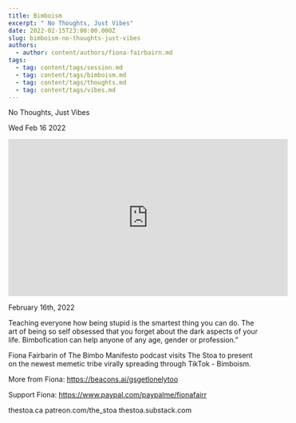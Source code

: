 ```yaml
---
title: Bimboism
excerpt: " No Thoughts, Just Vibes"
date: 2022-02-15T23:00:00.000Z
slug: bimboism-no-thoughts-just-vibes
authors:
  - author: content/authors/fiona-fairbairn.md
tags:
  - tag: content/tags/session.md
  - tag: content/tags/bimboism.md
  - tag: content/tags/thoughts.md
  - tag: content/tags/vibes.md
---
```




 No Thoughts, Just Vibes

Wed Feb 16 2022

<iframe width="560" height="315" src="https://www.youtube.com/embed/rdsGVEZBfbY" title="Bimboism: No Thoughts, Just Vibes w/ Fiona Fairbairn" frameborder="0" allow="accelerometer; autoplay; clipboard-write; encrypted-media; gyroscope; picture-in-picture" allowfullscreen ></iframe>

February 16th, 2022

Teaching everyone how being stupid is the smartest thing you can do. The art of being so self obsessed that you forget about the dark aspects of your life. Bimbofication can help anyone of any age, gender or profession.”

Fiona Fairbarin of The Bimbo Manifesto podcast visits The Stoa to present on the newest memetic tribe virally spreading through TikTok - Bimboism.

More from Fiona: https://beacons.ai/gsgetlonelytoo

Support Fiona: https://www.paypal.com/paypalme/fionafairr

thestoa.ca
patreon.com/the_stoa
thestoa.substack.com


